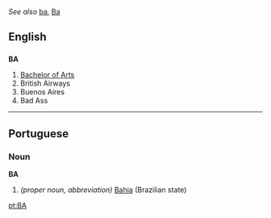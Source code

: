 ''See also'' [[ba]], [[Ba]]
==English==

==={{initialism}}===
'''BA'''

#[[Bachelor of Arts]]
#British Airways
#Buenos Aires
#Bad Ass

----

==Portuguese==
===Noun===
'''BA'''
#''(proper noun, abbreviation)'' [[Bahia]] (Brazilian state)

[[pt:BA]]